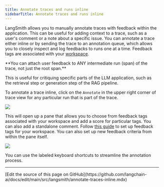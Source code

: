 ```yaml
---
title: Annotate traces and runs inline
sidebarTitle: Annotate traces and runs inline
---
```


LangSmith allows you to manually annotate traces with feedback within the application. This can be useful for adding context to a trace, such as a user's comment or a note about a specific issue.
You can annotate a trace either inline or by sending the trace to an annotation queue, which allows you to closely inspect and log feedbacks to runs one at a time.
Feedback tags are associated with your [workspace](/langsmith/administration-overview#workspaces).

<Note>
**You can attach user feedback to ANY intermediate run (span) of the trace, not just the root span.**

This is useful for critiquing specific parts of the LLM application, such as the retrieval step or generation step of the RAG pipeline.

</Note>

To annotate a trace inline, click on the `Annotate` in the upper right corner of trace view for any particular run that is part of the trace.

![](/langsmith/images/annotate-trace-inline.png)

This will open up a pane that allows you to choose from feedback tags associated with your workspace and add a score for particular tags. You can also add a standalone comment. Follow [this guide](./set-up-feedback-criteria) to set up feedback tags for your workspace.
You can also set up new feedback criteria from within the pane itself.

![](/langsmith/images/annotation-sidebar.png)

You can use the labeled keyboard shortcuts to streamline the annotation process.

---

<Callout icon="pen-to-square" iconType="regular">
  [Edit the source of this page on GitHub](https://github.com/langchain-ai/docs/edit/main/src/langsmith/annotate-traces-inline.mdx)
</Callout>
